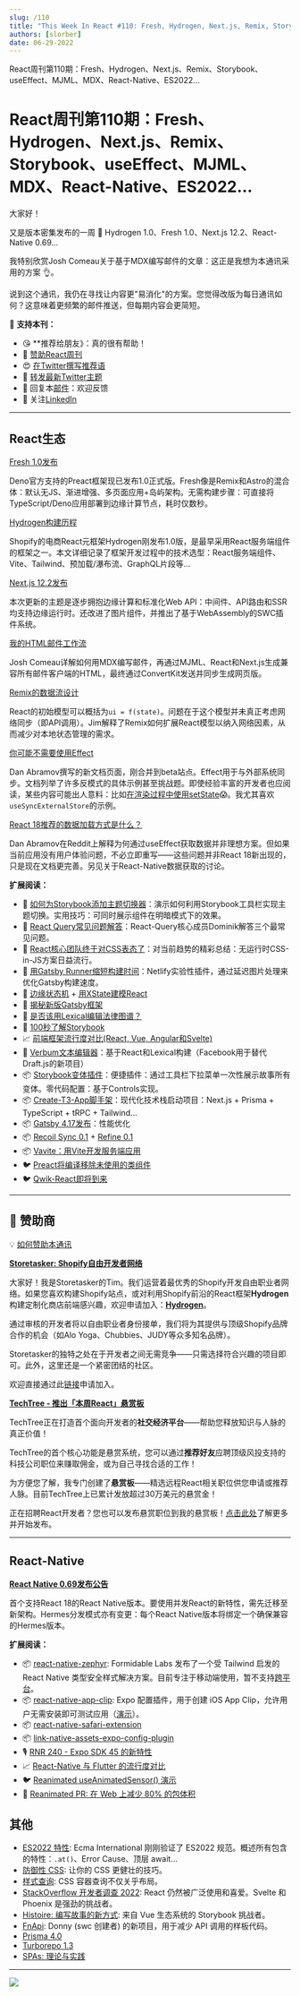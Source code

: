 ```yaml
---
slug: /110
title: "This Week In React #110: Fresh, Hydrogen, Next.js, Remix, Storybook, useEffect, MJML, MDX, React-Native, ES2022..."
authors: [slorber]
date: 06-29-2022
---
```


React周刊第110期：Fresh、Hydrogen、Next.js、Remix、Storybook、useEffect、MJML、MDX、React-Native、ES2022...

<!-- truncate -->

# React周刊第110期：Fresh、Hydrogen、Next.js、Remix、Storybook、useEffect、MJML、MDX、React-Native、ES2022...

大家好！

又是版本密集发布的一周 🤪 Hydrogen 1.0、Fresh 1.0、Next.js 12.2、React-Native 0.69...

我特别欣赏Josh Comeau关于基于MDX编写邮件的文章：这正是我想为本通讯采用的方案 👌。

说到这个通讯，我仍在寻找让内容更"易消化"的方案。您觉得改版为每日通讯如何？这意味着更频繁的邮件推送，但每期内容会更简短。

🙏 **支持本刊：**

- 😘 **推荐给朋友》：真的很有帮助！
- 💸 [赞助React周刊](https://gist.github.com/slorber/cb732fb5d0a002c4d73236a9baeba7bb?utm_campaign=thisweekinreact&utm_medium=email&utm_source=Revue%20newsletter)
- 😍 [在Twitter撰写推荐语](https://twitter.com/sebastienlorber/timelines/1448942785814466561?utm_campaign=thisweekinreact&utm_medium=email&utm_source=Revue%20newsletter)
- 🧵 [转发最新Twitter主题](https://slo.im/thread?utm_campaign=thisweekinreact&utm_medium=email&utm_source=Revue%20newsletter)
- 📨 回复本[邮件](mailto:lorber.sebastien@gmail.com?utm_campaign=thisweekinreact&utm_medium=email&utm_source=Revue%20newsletter)：欢迎反馈
- 👥 关注[LinkedIn](https://www.linkedin.com/company/this-week-in-react/?utm_campaign=This%20Week%20In%20React&utm_medium=email&utm_source=Revue%20newsletter)

---

## React生态

[Fresh 1.0发布](https://deno.com/blog/fresh-is-stable?utm_campaign=This%20Week%20In%20React&utm_medium=email&utm_source=Revue%20newsletter)

Deno官方支持的Preact框架现已发布1.0正式版。Fresh像是Remix和Astro的混合体：默认无JS、渐进增强、多页面应用+岛屿架构。无需构建步骤：可直接将TypeScript/Deno应用部署到边缘计算节点，耗时仅数秒。

[Hydrogen构建历程](https://shopify.engineering/how-we-built-hydrogen?utm_campaign=This%20Week%20In%20React&utm_medium=email&utm_source=Revue%20newsletter)

Shopify的电商React元框架Hydrogen刚发布1.0版，是最早采用React服务端组件的框架之一。本文详细记录了框架开发过程中的技术选型：React服务端组件、Vite、Tailwind、预加载/瀑布流、GraphQL片段等...

[Next.js 12.2发布](https://nextjs.org/blog/next-12-2?utm_campaign=This%20Week%20In%20React&utm_medium=email&utm_source=Revue%20newsletter)

本次更新的主题是逐步拥抱边缘计算和标准化Web API：中间件、API路由和SSR均支持边缘运行时。还改进了图片组件，并推出了基于WebAssembly的SWC插件系统。

[我的HTML邮件工作流](https://www.joshwcomeau.com/react/wonderful-emails-with-mjml-and-mdx/?utm_campaign=This%20Week%20In%20React&utm_medium=email&utm_source=Revue%20newsletter)

Josh Comeau详解如何用MDX编写邮件，再通过MJML、React和Next.js生成兼容所有邮件客户端的HTML，最终通过ConvertKit发送并同步生成网页版。

[Remix的数据流设计](https://remix.run/blog/remix-data-flow?utm_campaign=This%20Week%20In%20React&utm_medium=email&utm_source=Revue%20newsletter)

React的初始模型可以概括为`ui = f(state)`。问题在于这个模型并未真正考虑网络同步（即API调用）。Jim解释了Remix如何扩展React模型以纳入网络因素，从而减少对本地状态管理的需求。

[你可能不需要使用Effect](https://beta.reactjs.org/learn/you-might-not-need-an-effect?utm_campaign=This%20Week%20In%20React&utm_medium=email&utm_source=Revue%20newsletter)

Dan Abramov撰写的新文档页面，刚合并到beta站点。Effect用于与外部系统同步。文档列举了许多反模式的具体示例甚至挑战题。即使经验丰富的开发者也应阅读，某些内容可能出人意料：比如[在渲染过程中使用setState](https://twitter.com/sebastienlorber/status/1541793224561463297?utm_campaign=This%20Week%20In%20React&utm_medium=email&utm_source=Revue%20newsletter)😱。我尤其喜欢`useSyncExternalStore`的示例。

[React 18推荐的数据加载方式是什么？](https://www.reddit.com/r/reactjs/comments/vi6q6f/what_is_the_recommended_way_to_load_data_for/?utm_campaign=This%20Week%20In%20React&utm_medium=email&utm_source=Revue%20newsletter)

Dan Abramov在Reddit上解释为何通过useEffect获取数据并非理想方案。但如果当前应用没有用户体验问题，不必立即重写——这些问题并非React 18新出现的，只是现在文档更完善。另见关于React-Native数据获取的讨论。

**扩展阅读：**

- 📜 [如何为Storybook添加主题切换器](https://storybook.js.org/blog/how-to-add-a-theme-switcher-to-storybook/?utm_campaign=This%20Week%20In%20React&utm_medium=email&utm_source=Revue%20newsletter)：演示如何利用Storybook工具栏实现主题切换。实用技巧：可同时展示组件在明暗模式下的效果。
- 📜 [React Query常见问题解答](https://tkdodo.eu/blog/react-query-fa-qs?utm_campaign=This%20Week%20In%20React&utm_medium=email&utm_source=Revue%20newsletter)：React-Query核心成员Dominik解答三个最常见问题。
- 📜 [React核心团队终于对CSS表态了](https://dev.to/hypeddev/the-react-core-team-finally-have-opinions-about-css-16f0?utm_campaign=This%20Week%20In%20React&utm_medium=email&utm_source=Revue%20newsletter)：对当前趋势的精彩总结：无运行时CSS-in-JS方案日益流行。
- 📜 [用Gatsby Runner缩短构建时间](https://www.netlify.com/blog/cut-build-times-with-gatsby-runner/?utm_campaign=This%20Week%20In%20React&utm_medium=email&utm_source=Revue%20newsletter)：Netlify实验性插件，通过延迟图片处理来优化Gatsby构建速度。
- 📜 [边缘状态机](https://erikras.com/blog/remixconf-2022?utm_campaign=This%20Week%20In%20React&utm_medium=email&utm_source=Revue%20newsletter) + [用XState建模React](https://erikras.com/blog/modeling-react-in-xstate?utm_campaign=This%20Week%20In%20React&utm_medium=email&utm_source=Revue%20newsletter)
- 📜 [揭秘新版Gatsby框架](https://www.smashingmagazine.com/2022/06/demystifying-gatsby4-framework/?utm_campaign=This%20Week%20In%20React&utm_medium=email&utm_source=Revue%20newsletter)
- 📜 [是否该用Lexical编辑法律图谱？](https://medium.com/doctrine/should-we-use-lexical-to-edit-our-legal-graph-61aa9cfab096?utm_campaign=This%20Week%20In%20React&utm_medium=email&utm_source=Revue%20newsletter)
- 🎥 [100秒了解Storybook](https://www.youtube.com/watch?utm_campaign=This%20Week%20In%20React&utm_medium=email&utm_source=Revue%20newsletter&v=gdlTFPebzAU)
- 📈 [前端框架流行度对比(React, Vue, Angular和Svelte)](https://gist.github.com/tkrotoff/b1caa4c3a185629299ec234d2314e190?utm_campaign=This%20Week%20In%20React&utm_medium=email&utm_source=Revue%20newsletter)
- 📜 [Verbum文本编辑器](https://github.com/ozanyurtsever/verbum?utm_campaign=This%20Week%20In%20React&utm_medium=email&utm_source=Revue%20newsletter)：基于React和Lexical构建（Facebook用于替代Draft.js的新项目）
- 📦 [Storybook变体插件](https://twitter.com/winkerVSbecks/status/1541078873949048838?utm_campaign=This%20Week%20In%20React&utm_medium=email&utm_source=Revue%20newsletter)：便捷插件：通过工具栏下拉菜单一次性展示故事所有变体。零代码配置：基于Controls实现。
- 📦 [Create-T3-App脚手架](https://github.com/nexxeln/create-t3-app?utm_campaign=This%20Week%20In%20React&utm_medium=email&utm_source=Revue%20newsletter)：现代化技术栈启动项目：Next.js + Prisma + TypeScript + tRPC + Tailwind...
- 📦 [Gatsby 4.17发布](https://www.gatsbyjs.com/docs/reference/release-notes/v4.17/?utm_campaign=This%20Week%20In%20React&utm_medium=email&utm_source=Revue%20newsletter)：性能优化
- 📦 [Recoil Sync 0.1](https://recoiljs.org/blog/2022/06/21/recoil-sync-0.1.0-release?utm_campaign=This%20Week%20In%20React&utm_medium=email&utm_source=Revue%20newsletter) + [Refine 0.1](https://recoiljs.org/blog/2022/06/21/refine-0.1.0-release?utm_campaign=This%20Week%20In%20React&utm_medium=email&utm_source=Revue%20newsletter)
- 📦 [Vavite：用Vite开发服务端应用](https://github.com/cyco130/vavite?utm_campaign=This%20Week%20In%20React&utm_medium=email&utm_source=Revue%20newsletter)
- 🐦 [Preact将编译移除未使用的类组件](https://twitter.com/_developit/status/1541516098939543552?utm_campaign=This%20Week%20In%20React&utm_medium=email&utm_source=Revue%20newsletter)
- 🐦 [Qwik-React即将到来](https://twitter.com/QwikDev/status/1540667422402920448?utm_campaign=This%20Week%20In%20React&utm_medium=email&utm_source=Revue%20newsletter)

---

## 💸 赞助商

💡 [如何赞助本通讯](https://gist.github.com/slorber/cb732fb5d0a002c4d73236a9baeba7bb?utm_campaign=thisweekinreact&utm_medium=email&utm_source=Revue%20newsletter)

[**Storetasker: Shopify自由开发者网络**](https://www.storetasker.com/become-an-expert?utm_campaign=thisweekinreact&utm_medium=thisweekinreact&utm_source=thisweekinreact)

大家好！我是Storetasker的Tim。我们运营着最优秀的Shopify开发自由职业者网络。如果您喜欢构建Shopify站点，或对利用Shopify前沿的React框架**Hydrogen**构建定制化商店前端感兴趣，欢迎申请加入：[**Hydrogen**](https://hydrogen.shopify.dev/?utm_campaign=This%20Week%20In%20React&utm_medium=email&utm_source=Revue%20newsletter)。

通过审核的开发者将以自由职业者身份接单，我们将为其提供与顶级Shopify品牌合作的机会（如Alo Yoga、Chubbies、JUDY等众多知名品牌）。

Storetasker的独特之处在于开发者之间无需竞争——只需选择符合兴趣的项目即可。此外，这里还是一个紧密团结的社区。

欢迎直接通过此[链接](https://www.storetasker.com/become-an-expert?utm_campaign=thisweekinreact&utm_medium=thisweekinreact&utm_source=thisweekinreact)申请加入。

[**TechTree - 推出「本周React」悬赏板**](https://techtree.dev/t/sHBrozirH3xSY8jP3M7gGv?utm_campaign=This%20Week%20In%20React&utm_medium=email&utm_source=Revue%20newsletter)

TechTree正在打造首个面向开发者的**社交经济平台**——帮助您释放知识与人脉的真正价值！

TechTree的首个核心功能是悬赏系统，您可以通过**推荐好友**应聘顶级风投支持的科技公司职位来赚取佣金，或为自己寻找合适的工作！

为方便您了解，我专门创建了**悬赏板**——精选远程React相关职位供您申请或推荐人脉。目前TechTree上已累计发放超过30万美元的悬赏金！

正在招聘React开发者？您也可以发布悬赏职位到我的悬赏板！[点击此处](https://www.notion.so/techtreedev/Share-your-jobs-on-my-Bounty-board-c51d2d97d9f3421bab103c42097907ae?utm_campaign=This%20Week%20In%20React&utm_medium=email&utm_source=Revue%20newsletter)了解更多并开始发布。

---

## React-Native

[**React Native 0.69发布公告**](https://reactnative.dev/blog/2022/06/21/version-069?utm_campaign=This%20Week%20In%20React&utm_medium=email&utm_source=Revue%20newsletter)

首个支持React 18的React Native版本。要使用并发React的新特性，需先迁移至新架构。Hermes分发模式亦有变更：每个React Native版本将绑定一个确保兼容的Hermes版本。

**扩展阅读：**

- 📦 [react-native-zephyr](https://github.com/FormidableLabs/react-native-zephyr?utm_campaign=This%20Week%20In%20React&utm_medium=email&utm_source=Revue%20newsletter): Formidable Labs 发布了一个受 Tailwind 启发的 React Native 类型安全样式解决方案。目前专注于移动端使用，暂不支持[跨平台](https://twitter.com/sebastienlorber/status/1541820495603064832?utm_campaign=This%20Week%20In%20React&utm_medium=email&utm_source=Revue%20newsletter)。
- 📦 [react-native-app-clip](https://github.com/bndkt/react-native-app-clip?utm_campaign=This%20Week%20In%20React&utm_medium=email&utm_source=Revue%20newsletter): Expo 配置插件，用于创建 iOS App Clip，允许用户无需安装即可测试应用（[演示](https://twitter.com/bndkt/status/1539606675291639808?utm_campaign=This%20Week%20In%20React&utm_medium=email&utm_source=Revue%20newsletter)）。
- 📦 [react-native-safari-extension](https://github.com/andrew-levy/react-native-safari-extension?utm_campaign=This%20Week%20In%20React&utm_medium=email&utm_source=Revue%20newsletter)
- 📦 [link-native-assets-expo-config-plugin](https://twitter.com/Baconbrix/status/1539885820622110720?utm_campaign=This%20Week%20In%20React&utm_medium=email&utm_source=Revue%20newsletter)
- 🎙️ [RNR 240 - Expo SDK 45 的新特性](https://reactnativeradio.com/episodes/rnr-240-whats-new-in-expo-sdk-45?utm_campaign=This%20Week%20In%20React&utm_medium=email&utm_source=Revue%20newsletter)
- 📈 [React-Native 与 Flutter 的流行度对比](https://gist.github.com/tkrotoff/93f5278a4e8df7e5f6928eff98684979?utm_campaign=This%20Week%20In%20React&utm_medium=email&utm_source=Revue%20newsletter)
- 🐦 [Reanimated useAnimatedSensor() 演示](https://twitter.com/swmansion/status/1541433419107733505?utm_campaign=This%20Week%20In%20React&utm_medium=email&utm_source=Revue%20newsletter)
- 🎉 [Reanimated PR: 在 Web 上减少 80% 的包体积](https://github.com/software-mansion/react-native-reanimated/pull/3278?utm_campaign=This%20Week%20In%20React&utm_medium=email&utm_source=Revue%20newsletter)

## 其他

- [ES2022 特性](https://h3manth.com/ES2022/?utm_campaign=This%20Week%20In%20React&utm_medium=email&utm_source=Revue%20newsletter): Ecma International 刚刚验证了 ES2022 规范。概述所有包含的特性：`.at()`、Error Cause、顶层 await...
- [防御性 CSS](https://defensivecss.dev/?utm_campaign=This%20Week%20In%20React&utm_medium=email&utm_source=Revue%20newsletter): 让你的 CSS 更健壮的技巧。
- [样式查询](https://una.im/style-queries/?utm_campaign=This%20Week%20In%20React&utm_medium=email&utm_source=Revue%20newsletter): CSS 容器查询不仅关乎布局。
- [StackOverflow 开发者调查 2022](https://survey.stackoverflow.co/2022/?utm_campaign=This%20Week%20In%20React&utm_medium=email&utm_source=Revue%20newsletter): React 仍然被广泛使用和喜爱。Svelte 和 Phoenix 是强劲的挑战者。
- [Histoire: 编写故事的新方式](https://histoire.dev/?utm_campaign=This%20Week%20In%20React&utm_medium=email&utm_source=Revue%20newsletter): 来自 Vue 生态系统的 Storybook 挑战者。
- [FnApi](https://twitter.com/kdy1dev/status/1540673590282326018?utm_campaign=This%20Week%20In%20React&utm_medium=email&utm_source=Revue%20newsletter): Donny (swc 创建者) 的新项目，用于减少 API 调用的样板代码。
- [Prisma 4.0](https://twitter.com/prisma/status/1541866761552908289?utm_campaign=This%20Week%20In%20React&utm_medium=email&utm_source=Revue%20newsletter)
- [Turborepo 1.3](https://turborepo.org/blog/turbo-1-3-0?utm_campaign=This%20Week%20In%20React&utm_medium=email&utm_source=Revue%20newsletter)
- [SPAs: 理论与实践](https://nolanlawson.com/2022/06/27/spas-theory-versus-practice/?utm_campaign=This%20Week%20In%20React&utm_medium=email&utm_source=Revue%20newsletter)

---

![](https://user-images.githubusercontent.com/749374/176402711-1255046e-fa8b-4de4-9cbe-0632d356cef0.png)